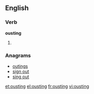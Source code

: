 ==English==

===Verb===
'''ousting'''

# {{present participle of|oust}}

===Anagrams===
* [[outings#English|outings]]
* [[sign out#English|sign out]]
* [[sing out#English|sing out]]

[[et:ousting]]
[[el:ousting]]
[[fr:ousting]]
[[vi:ousting]]
